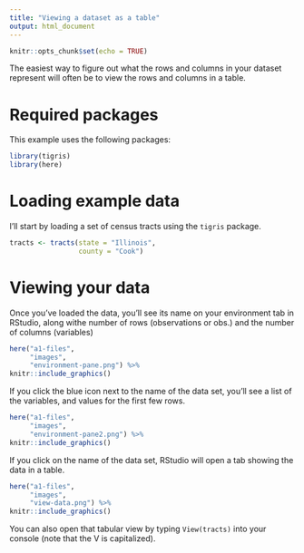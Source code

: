 ```yaml
---
title: "Viewing a dataset as a table"
output: html_document
---
```


```r
knitr::opts_chunk$set(echo = TRUE)
```

The easiest way to figure out what the rows and columns in your 
dataset represent will often be to view the rows and columns in 
a table.

# Required packages

This example uses the following packages:

```r
library(tigris)
library(here)
```

# Loading example data

I'll start by loading a set of census tracts using the `tigris`
package.

```r
tracts <- tracts(state = "Illinois",
                 county = "Cook") 
```

# Viewing your data

Once you've loaded the data, you'll see its name on your environment
tab in RStudio, along withe number of rows (observations or obs.) and the
number of columns (variables)

```r
here("a1-files",
     "images",
     "environment-pane.png") %>%
knitr::include_graphics()
```

If you click the blue icon next to the name of the data set, you'll see
a list of the variables, and values for the first few rows.

```r
here("a1-files",
     "images",
     "environment-pane2.png") %>%
knitr::include_graphics()
```

If you click on the name of the data set, RStudio will open a tab showing the
data in a table.

```r
here("a1-files",
     "images",
     "view-data.png") %>%
knitr::include_graphics()
```

You can also open that tabular view by typing `View(tracts)` into your
console (note that the V is capitalized).
